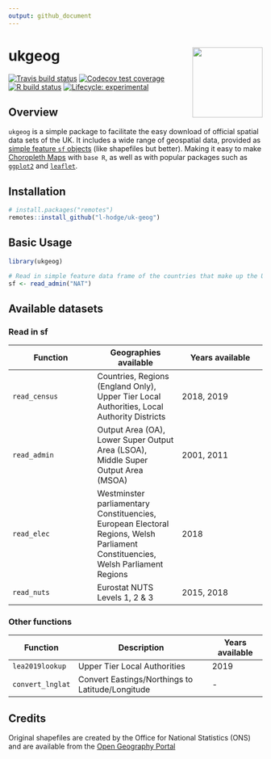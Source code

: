 ```yaml
---
output: github_document
---
```


<!-- README.md is generated from README.Rmd. Please edit that file -->

# ukgeog <a href='https://l-hodge.github.io/uk-geog/'><img src="man/figures/ukgeog_logo.png" align="right" height="139">

<!-- badges: start -->
  [![Travis build status](https://travis-ci.org/l-hodge/uk-geog.svg?branch=master)](https://travis-ci.org/l-hodge/uk-geog)
  [![Codecov test coverage](https://codecov.io/gh/l-hodge/uk-geog/branch/master/graph/badge.svg)](https://codecov.io/gh/l-hodge/uk-geog?branch=master)
  [![R build status](https://github.com/l-hodge/uk-geog/workflows/R-CMD-check/badge.svg)](https://github.com/l-hodge/uk-geog/actions)
  [![Lifecycle: experimental](https://img.shields.io/badge/lifecycle-experimental-orange.svg)](https://www.tidyverse.org/lifecycle/#experimental)
<!-- badges: end -->

## Overview

`ukgeog` is a simple package to facilitate the easy download of official spatial data sets of the UK. It includes a wide range of geospatial data, provided as [simple feature `sf` objects](https://r-spatial.github.io/sf/articles/sf1.html) (like shapefiles but better). Making it easy to make [Choropleth Maps](https://en.wikipedia.org/wiki/Choropleth_map) with `base R`, as well as with popular packages such as [`ggplot2`](https://ggplot2.tidyverse.org/) and [`leaflet`](https://rstudio.github.io/leaflet/).

## Installation

```r
# install.packages("remotes")
remotes::install_github("l-hodge/uk-geog")
```

## Basic Usage

```r
library(ukgeog)

# Read in simple feature data frame of the countries that make up the UK 
sf <- read_admin("NAT")

```

## Available datasets

### Read in sf

|Function|Geographies available|Years available|
|-----|-----|-----|
|`read_census`| Countries, Regions (England Only), Upper Tier Local Authorities, Local Authority Districts | 2018, 2019 |
|`read_admin`| Output Area (OA), Lower Super Output Area (LSOA), Middle Super Output Area (MSOA) | 2001, 2011 |
|`read_elec`| Westminster parliamentary Constituencies, European Electoral Regions, Welsh Parliament Constituencies, Welsh Parliament Regions | 2018 |
|`read_nuts`| Eurostat NUTS Levels 1, 2 & 3 | 2015, 2018 |

### Other functions

|Function|Description|Years available|
|-----|-----|-----|
|`lea2019lookup`| Upper Tier Local Authorities| 2019 |
|`convert_lnglat`| Convert Eastings/Northings to Latitude/Longitude| - |

## Credits

Original shapefiles are created by the Office for National Statistics (ONS) and are available from the [Open Geography Portal](http://geoportal.statistics.gov.uk/)

